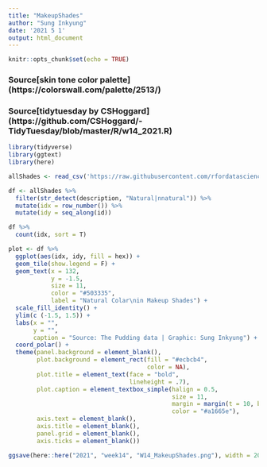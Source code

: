 ```yaml
---
title: "MakeupShades"
author: "Sung Inkyung"
date: '2021 5 1'
output: html_document
---
```


```r
knitr::opts_chunk$set(echo = TRUE)
```
### Source[skin tone color palette]  (https://colorswall.com/palette/2513/)
### Source[tidytuesday by CSHoggard] (https://github.com/CSHoggard/-TidyTuesday/blob/master/R/w14_2021.R)
```r
library(tidyverse)
library(ggtext)
library(here)
```


```r
allShades <- read_csv('https://raw.githubusercontent.com/rfordatascience/tidytuesday/master/data/2021/2021-03-30/allShades.csv')

df <- allShades %>% 
  filter(str_detect(description, "Natural|nnatural")) %>% 
  mutate(idx = row_number()) %>% 
  mutate(idy = seq_along(id)) 

df %>% 
  count(idx, sort = T)

plot <- df %>% 
  ggplot(aes(idx, idy, fill = hex)) +
  geom_tile(show.legend = F) +
  geom_text(x = 132,
            y = -1.5,
            size = 11,
            color = "#503335",
            label = "Natural Colar\nin Makeup Shades") +
  scale_fill_identity() +
  ylim(c (-1.5, 1.5)) +
  labs(x = "",
       y = "",
       caption = "Source: The Pudding data | Graphic: Sung Inkyung") +
  coord_polar() +
  theme(panel.background = element_blank(),
        plot.background = element_rect(fill = "#ecbcb4",
                                       color = NA),
        plot.title = element_text(face = "bold",
                                  lineheight = .7),
        plot.caption = element_textbox_simple(halign = 0.5,
                                              size = 11,
                                              margin = margin(t = 10, b = 20), 
                                              color = "#a1665e"),
        axis.text = element_blank(),
        axis.title = element_blank(),
        panel.grid = element_blank(),
        axis.ticks = element_blank())

ggsave(here::here("2021", "week14", "W14_MakeupShades.png"), width = 20, height = 27, units = "cm")

```
